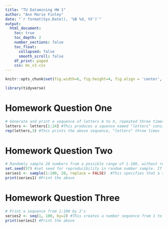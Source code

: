 ```yaml
---
title: "TU Datamining HW 1"
author: "Ann Marie Finley"
date: "`r format(Sys.Date(), '%B %d, %Y')`"
output:
  html_document:
    toc: true
    toc_depth: 2
    number_sections: false
    toc_float:
      collapsed: false
      smooth_scroll: false
    df_print: paged
    css: ms_v3.css
---
```


```r
knitr::opts_chunk$set(fig.width=6, fig.height=4, fig.align = 'center', fig.path='Figs/', echo=TRUE, tidy=TRUE, message=F, warning=F, cache=T)
```

```r
library(tidyverse)
```

# Homework Question One
```r
# Generate and print a sequence of letters A to X, repeated three times
letters <- letters[1:24] #This produces a squence named "letters" consisting of letters A through X
rep(letters,3) #This prints the above sequence, "letters" three times
```


# Homework Question Two
```r
# Randomly sample 20 numbers from a possible range of 1-100, without replacement
set.seed(57) #set seed for reproducibility in random number sample. If this was not here, the 20 numbers randomly selected would be different each time I knit
series1 <- sample(1:100, 20, replace = FALSE)  #This specifies that a sample of 20 numbers from 1-100 should be sampled without replacement
print(series1) #Print the above

```

# Homework Question Three
```r
# Print a sequence from 1:100 by 2's
series2 <- seq(1, 100, by=2) #This creates a number sequence from 1 to 100, by 2's. The sequence will start from 1, so in this case, "by 2's" will produce odd numbers.
print(series2) #Print the above
```


